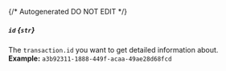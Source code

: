 {/* Autogenerated DO NOT EDIT  */}
##### `id` *{`str`}*
The `transaction.id` you want to get detailed information about.
<br/>
**Example:** `a3b92311-1888-449f-acaa-49ae28d68fcd`

